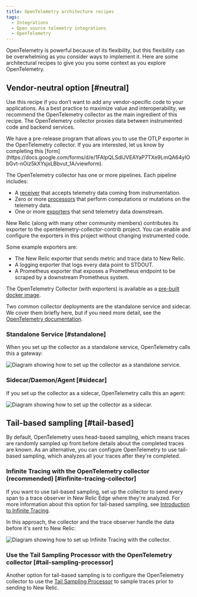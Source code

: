 ```yaml
---
title: OpenTelemetry architecture recipes
tags:
  - Integrations
  - Open source telemetry integrations
  - OpenTelemetry
---
```


OpenTelemetry is powerful because of its flexibility, but this flexibility can be overwhelming as you consider ways to implement it. Here are some architectural recipes to give you you some context as you explore OpenTelemetry.

## Vendor-neutral option [#neutral]

Use this recipe if you don’t want to add any vendor-specific code to your applications. As a best practice to maximize value and interoperability, we recommend the OpenTelemetry collector as the main ingredient of this recipe. The OpenTelemetry collector proxies data between instrumented code and backend services.

<Callout variant="tip">
We have a pre-release program that allows you to use the OTLP exporter in the OpenTelemetry collector. If you are interested, let us know by completing this [form](https://docs.google.com/forms/d/e/1FAIpQLSdIJVEAYaP7TXe9LmQA64yIObGvt-nOiz5kXYsjxLBbvut_1A/viewform).  
</Callout>

The OpenTelemetry collector has one or more pipelines. Each pipeline includes:

* A [receiver](https://opentelemetry.io/docs/collector/configuration/#receivers) that accepts telemetry data coming from instrumentation.
* Zero or more [processors](https://opentelemetry.io/docs/collector/configuration/#processors) that perform computations or mutations on the telemetry data.
* One or more [exporters](https://opentelemetry.io/docs/collector/configuration/#exporters) that send telemetry data downstream.

New Relic (along with many other community members) contributes its exporter to the opentelemetry-collector-contrib project. You can enable and configure the exporters in this project without changing instrumented code.

Some example exporters are:

* The New Relic exporter that sends metric and trace data to New Relic.
* A logging exporter that logs every data point to STDOUT.
* A Prometheus exporter that exposes a Prometheus endpoint to be scraped by a downstream Prometheus system.

The OpenTelemetry Collector (with exporters) is available as a [pre-built docker image](https://hub.docker.com/r/otel/opentelemetry-collector-contrib).

Two common collector deployments are the standalone service and sidecar. We cover them briefly here, but if you need more detail, see the [OpenTelemetry documentation](https://opentelemetry.io/docs/collector/getting-started/).

### Standalone Service [#standalone]

When you set up the collector as a standalone service, OpenTelemetry calls this a gateway:

![Diagram showing how to set up the collector as a standalone service.](./images/collector_standalone_overview.png "collector_standalone_overview.png")

### Sidecar/Daemon/Agent [#sidecar]

If you set up the collector as a sidecar, OpenTelemetry calls this an agent:

![Diagram showing how to set up the collector as a sidecar.](./images/collector_sidecar_overview_0.png "collector_sidecar_overview.png")

## Tail-based sampling [#tail-based]

By default, OpenTelemetry uses head-based sampling, which means traces are randomly sampled up front before details about the completed traces are known. As an alternative, you can configure OpenTelemetry to use tail-based sampling, which analyzes all your traces after they're completed.

### Infinite Tracing with the OpenTelemetry collector (recommended) [#infinite-tracing-collector]

If you want to use tail-based sampling, set up the collector to send every span to a trace observer in New Relic Edge where they're analyzed. For more information about this option for tail-based sampling, see [Introduction to Infinite Tracing](/docs/understand-dependencies/distributed-tracing/infinite-tracing/introduction-infinite-tracing).

In this approach, the collector and the trace observer handle the data before it's sent to New Relic:

![Diagram showing how to set up Infinite Tracing with the collector.](./images/collector_infinite_tracing_0.png "collector_infinite_tracing.png")

### Use the Tail Sampling Processor with the OpenTelemetry collector [#tail-sampling-processor]

Another option for tail-based sampling is to configure the OpenTelemetry collector to use the [Tail Sampling Processor](https://github.com/open-telemetry/opentelemetry-collector-contrib/tree/main/processor/tailsamplingprocessor) to sample traces prior to sending to New Relic.
